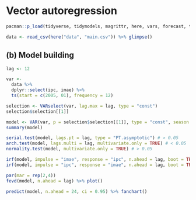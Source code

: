 # Vector autoregression

```r
pacman::p_load(tidyverse, tidymodels, magrittr, here, vars, forecast, tseries, tictoc)
```

```r
data <- read_csv(here("data", "main.csv")) %>% glimpse()
```

## (b) Model building

```r
lag <- 12

var <- 
  data %>% 
  dplyr::select(ipc, imae) %>% 
  ts(start = c(2005, 01), frequency = 12)

selection <- VARselect(var, lag.max = lag, type = "const")
selection$selection[[1]]
```

```r
model <- VAR(var, p = selection$selection[[1]], type = "const", season = NULL, exog = NULL)
summary(model)
```

```r
serial.test(model, lags.pt = lag, type = "PT.asymptotic") # > 0.05
arch.test(model, lags.multi = lag, multivariate.only = TRUE) # < 0.05
normality.test(model, multivariate.only = TRUE) # > 0.05
```

```r
irf(model, impulse = "imae", response = "ipc", n.ahead = lag, boot = TRUE) %>% plot()
irf(model, impulse = "ipc", response = "imae", n.ahead = lag, boot = TRUE) %>% plot()
```

```r
par(mar = rep(2,4))
fevd(model, n.ahead = lag) %>% plot()
```

```r
predict(model, n.ahead = 24, ci = 0.95) %>% fanchart()
```
